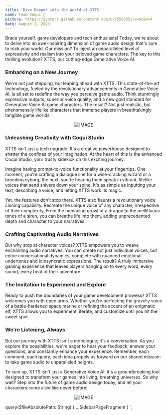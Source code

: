 ```yaml
---
title: 'Dive Deeper into the World of XTTS'
name: Team Coqui 🐸
picture: https://avatars.githubusercontent.com/u/75583352?s=96&v=4
date: August 2, 2023
---
```



Brace yourself, game developers and tech enthusiasts! Today, we're about to delve into an
awe-inspiring dimension of game audio design that's sure to rock your world. Our mission?
To inject an unparalleled level of expressivity and realism into your beloved game
characters. The key to this thrilling evolution? XTTS, our cutting-edge Generative Voice
AI.

### Embarking on a New Journey

We're not just stepping, but leaping ahead with XTTS. This state-of-the-art technology,
fueled by the revolutionary advancements in Generative Voice AI, is all set to redefine
the way you perceive game audio. Think stunningly expressive outputs, superior voice
quality, and a new gold standard for Generative Voice AI game characters. The result?
Not just realistic, but phenomenally lifelike characters that immerse players in
breathtakingly tangible game worlds.

<div align="center">

<Link to="https://app.coqui.ai/auth/signup">

![IMAGE](../../../data/images/blog/posts/blog-dive_deeper_into_the_world_of_xtts-try-now-for-free.png)

</Link>

</div>

### Unleashing Creativity with Coqui Studio

XTTS isn't just a tech upgrade. It's a creative powerhouse designed to shatter the
confines of your imagination. At the heart of this is the enhanced Coqui Studio,
your trusty sidekick on this exciting journey.

Imagine having prompt-to-voice functionality at your fingertips. One moment, you're
crafting a dialogue line for a wise-cracking wizard or a brooding cyborg, the next,
you're hearing them speak in vibrant, lifelike voices that send shivers down your
spine. It's as simple as inputting your text, describing a voice, and letting
XTTS work its magic.

Yet, the features don't stop there. XTTS also flaunts a revolutionary voice cloning
capability. Recreate the unique voice of any character, irrespective of their
complexity. From the menacing growl of a dragon to the mellifluous tones of a siren,
you can breathe life into them, adding unprecedented depth and character to your
narratives.

### Crafting Captivating Audio Narratives

But why stop at character voices? XTTS empowers you to weave enchanting audio
narratives. You can create not just individual voices, but entire conversational
dynamics, complete with nuanced emotional undertones and idiosyncratic expressions.
The result? A truly immersive gaming experience that leaves players hanging on to
every word, every sound, every beat of their adventure.

### The Invitation to Experiment and Explore

Ready to push the boundaries of your game development prowess? XTTS welcomes you
with open arms. Whether you're perfecting the gravelly voice of a battle-hardened
space marine or refining the accent of an enigmatic elf, XTTS allows you to
experiment, iterate, and customize until you hit the sweet spot.

### We're Listening, Always

But our journey with XTTS isn't a monologue; it's a conversation. As you explore the
possibilities, we're eager to hear your feedback, answer your questions, and
constantly enhance your experience. Remember, each comment, each query, each idea
propels us forward on our shared mission: to take game audio to unparalleled heights.

To sum up, XTTS isn't just a Generative Voice AI; it's a groundbreaking tool designed
to transform your games into living, breathing universes. So why wait? Step into the
future of game audio design today, and let your characters come alive like never
before!

<div align="center">

<Link to="https://app.coqui.ai/auth/signup">

![IMAGE](../../../data/images/blog/posts/blog-dive_deeper_into_the_world_of_xtts-try-now-for-free.png)

</Link>

</div>

  query($fileAbsolutePath: String) {
    ...SidebarPageFragment
  }
`;
